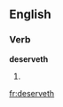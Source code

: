 ==English==

===Verb===
'''deserveth'''

# {{archaic third-person singular of|deserve}}

[[fr:deserveth]]